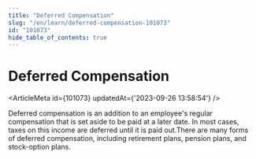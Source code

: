 ```yaml
---
title: "Deferred Compensation"
slug: "/en/learn/deferred-compensation-101073"
id: "101073"
hide_table_of_contents: true
---
```



# Deferred Compensation

<ArticleMeta id={101073} updatedAt={'2023-09-26 13:58:54'} />
<div className='border-solid border-b border-t-0 my-4 border-[var(--ifm-color-gray-300)]' />

Deferred compensation is an addition to an employee's regular compensation that is set aside to be paid at a later date. In most cases, taxes on this income are deferred until it is paid out.There are many forms of deferred compensation, including retirement plans, pension plans, and stock-option plans.

